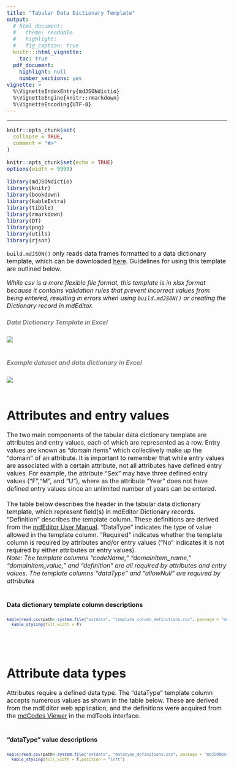 ```yaml
---
title: "Tabular Data Dictionary Template"
output: 
  # html_document:
  #   theme: readable
  #   highlight:
  #   fig_caption: true
  knitr:::html_vignette:
    toc: true
  pdf_document:
    highlight: null
    number_sections: yes
vignette: >
  %\VignetteIndexEntry{mdJSONdictio}
  %\VignetteEngine{knitr::rmarkdown}
  %\VignetteEncoding{UTF-8}
---
```

<style type="text/css">
  body{
  font-size: 12pt;
}
</style>
---

```r
knitr::opts_chunk$set(
  collapse = TRUE,
  comment = "#>"
)
```

```r
knitr::opts_chunk$set(echo = TRUE)
options(width = 9999)

library(mdJSONdictio)
library(knitr)
library(bookdown)
library(kableExtra)
library(tibble)
library(rmarkdown)
library(DT)
library(png)
library(utils)
library(rjson)
```


```build.mdJSON()``` only reads data frames formatted to a data dictionary template, which can be downloaded [here](https://github.com/hdvincelette/mdJSONdictio/blob/master/inst/templates/mdJSONdictio_Dictionary_Template_v1.xlsx?raw=true). Guidelines for using this template are outlined below.

*While csv is a more flexible file format, this template is in xlsx format because it contains validation rules that prevent incorrect values from being entered, resulting in errors when using ```build.mdJSON()``` or creating the Dictionary record in mdEditor.*
<br />

##### <span style="color: grey;">Data Dictionary Template in Excel</span>
![](https://github.com/hdvincelette/mdJSONdictio/raw/master/man/figures/Dictionary_Template.png)
<br />
<br />

##### <span style="color: grey;">Example dataset and data dictionary in Excel</span>
![](https://github.com/hdvincelette/mdJSONdictio/raw/master/man/figures/Dataset_and_Dictionary.png)
<br />
<br />

# Attributes and entry values

The two main components of the tabular data dictionary template are attributes and entry values, each of which are represented as a row. Entry values are known as "domain items" which collectively make up the "domain" of an attribute. It is important to remember that while entry values are associated with a certain attribute, not all attributes have defined entry values. For example, the attribute "Sex" may have three defined entry values ("F","M", and "U"), where as the attribute "Year" does not have defined entry values since an unlimited number of years can be entered.
<br />
<br />
The table below describes the header in the tabular data dictionary template, which represent field(s) in mdEditor Dictionary records. "Definition" describes the template column. These definitions are derived from the [mdEditor User Manual](https://guide.mdeditor.org/reference/edit-window/dictionary/dictionary-record.html). "DataType" indicates the type of value allowed in the template column. "Required" indicates whether the template column is required by attributes and/or entry values ("No" indicates it is not required by either attributes or entry values). 
<br />
*Note: The template columns "codeName," "domainItem_name," "domainItem_value," and "definition" are all required by attributes and entry values. The template columns "dataType" and "allowNull" are required by attributes*
<br />
<br />

#### Data dictionary template column descriptions

<font size="2.5"> 
```r
kable(read.csv(path<-system.file("extdata", "template_column_definitions.csv", package = "mdJSONdictio")),align = "l") %>%
  kable_styling(full_width = F)
```
</font>
<br />
<br />

# Attribute data types
Attributes require a defined data type. The "dataType" template column accepts  numerous values as shown in the table below. These are derived from the mdEditor web application, and the definitions were acquired from the [mdCodes Viewer](https://adiwg.github.io/mdTools/#codes-page) in the mdTools interface.
<br />
<br />

#### "dataType" value descriptions

<font size="2.5"> 
```r
kable(read.csv(path<-system.file("extdata", "datatype_definitions.csv", package = "mdJSONdictio")), align = "l") %>%
  kable_styling(full_width = F,position = "left")
```
</font>
<br />
<br />
<br />


